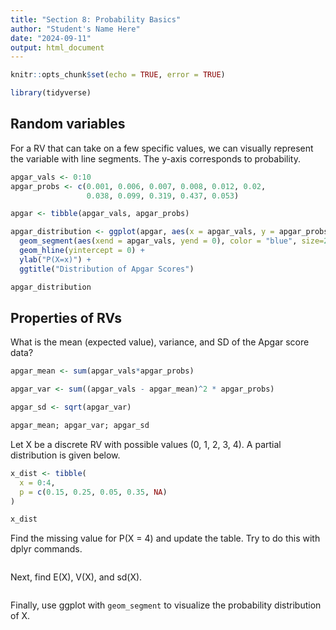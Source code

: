 ```yaml
---
title: "Section 8: Probability Basics"
author: "Student's Name Here"
date: "2024-09-11"
output: html_document
---
```


```r
knitr::opts_chunk$set(echo = TRUE, error = TRUE)
```

```r
library(tidyverse)
```

## Random variables

For a RV that can take on a few specific values, we can visually represent the variable with line segments.  The y-axis corresponds to probability.

```r
apgar_vals <- 0:10
apgar_probs <- c(0.001, 0.006, 0.007, 0.008, 0.012, 0.02,
                 0.038, 0.099, 0.319, 0.437, 0.053)

apgar <- tibble(apgar_vals, apgar_probs)

apgar_distribution <- ggplot(apgar, aes(x = apgar_vals, y = apgar_probs)) +
  geom_segment(aes(xend = apgar_vals, yend = 0), color = "blue", size=2) +
  geom_hline(yintercept = 0) +
  ylab("P(X=x)") +
  ggtitle("Distribution of Apgar Scores")

apgar_distribution
```


## Properties of RVs

What is the mean (expected value), variance, and SD of the Apgar score data?

```r
apgar_mean <- sum(apgar_vals*apgar_probs)

apgar_var <- sum((apgar_vals - apgar_mean)^2 * apgar_probs)

apgar_sd <- sqrt(apgar_var)

apgar_mean; apgar_var; apgar_sd
```


Let X be a discrete RV with possible values (0, 1, 2, 3, 4).  A partial distribution is given below.

```r
x_dist <- tibble(
  x = 0:4,
  p = c(0.15, 0.25, 0.05, 0.35, NA)
)

x_dist
```

Find the missing value for P(X = 4) and update the table.  Try to do this with dplyr commands.

```r

```

Next, find E(X), V(X), and sd(X).

```r

```

Finally, use ggplot with `geom_segment` to visualize the probability distribution of X.

```r

```







